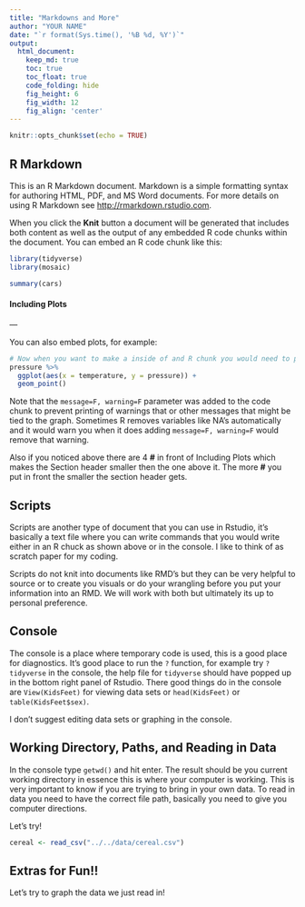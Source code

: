 ```yaml
---
title: "Markdowns and More"
author: "YOUR NAME"
date: "`r format(Sys.time(), '%B %d, %Y')`"
output:
  html_document:  
    keep_md: true
    toc: true
    toc_float: true
    code_folding: hide
    fig_height: 6
    fig_width: 12
    fig_align: 'center'
---
```


```r
knitr::opts_chunk$set(echo = TRUE)
```

## R Markdown

This is an R Markdown document. Markdown is a simple formatting syntax for authoring HTML, PDF, and MS Word documents. For more details on using R Markdown see <http://rmarkdown.rstudio.com>.

When you click the **Knit** button a document will be generated that includes both content as well as the output of any embedded R code chunks within the document. You can embed an R code chunk like this:

```r
library(tidyverse)
library(mosaic)
```

```r
summary(cars)
```

#### Including Plots

---  <!-- THIS COLORED PART IS COMMENTED OUT, but the three dashes in front of the comment make a little dividing line in you knited document -->

You can also embed plots, for example:

```r
# Now when you want to make a inside of and R chunk you would need to put the # sign in front so it's a little different depending on if you are inside or outside of an R chunk.
pressure %>% 
  ggplot(aes(x = temperature, y = pressure)) +
  geom_point()

```

Note that the `message=F, warning=F` parameter was added to the code chunk to prevent printing of warnings that or other messages that might be tied to the graph. Sometimes R removes variables like NA's automatically and it would warn you when it does adding `message=F, warning=F` would remove that warning. 

Also if you noticed above there are 4 **#** in front of Including Plots which makes the Section header smaller then the one above it. The more **#** you put in front the smaller the section header gets.


## Scripts 

Scripts are another type of document that you can use in Rstudio, it's basically a text file where you can write commands that you would write either in an R chuck as shown above or in the console. I like to think of as scratch paper for my coding. 

Scripts do not knit into documents like RMD's but they can be very helpful to source or to create you visuals or do your wrangling before you put your information into an RMD. We will work with both but ultimately its up to personal preference. 

## Console 

The console is a place where temporary code is used, this is a good place for diagnostics. It's good place to run the `?` function, for example try `?tidyverse` in the console, the help file for `tidyverse` should have popped up in the bottom right panel of Rstudio. There good things do in the console are `View(KidsFeet)` for viewing data sets or `head(KidsFeet)` or `table(KidsFeet$sex)`.

I don't suggest editing data sets or graphing in the console.

## Working Directory, Paths, and Reading in Data

In the console type `getwd()` and hit enter. The result should be you current working directory in essence this is where your computer is working. This is very important to know if you are trying to bring in your own data. To read in data you need to have the correct file path, basically you need to give you computer directions.  

Let's try!

```r
cereal <- read_csv("../../data/cereal.csv")
```


## Extras for Fun!! 

Let's try to graph the data we just read in!

```r

```



